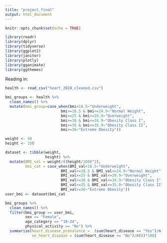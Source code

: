 ```yaml
---
title: "project_final"
output: html_document
---
```


```r
knitr::opts_chunk$set(echo = TRUE)
```

```r
library(readr)
library(dplyr)
library(tidyverse)
library(ggplot2)
library(janitor)
library(plotly)
library(gganimate)
library(ggthemes)
```


Reading in:

```r
health <- read_csv("heart_2020_cleaned.csv")
```

```r
bmi_groups <- health %>% 
  clean_names() %>% 
  mutate(bmi_group=case_when(bmi<18.5~"Underweight",
                         bmi>=18.5 & bmi<=24.9~"Normal Weight",
                         bmi>=25 & bmi<=29.9~"Overweight",
                         bmi>=30 & bmi<=34.9~"Obesity Class I",
                         bmi>=35 & bmi<=35.9~"Obesity Class II",
                         bmi>=36~"Extreme Obesity"))

```

```r
weight <- 50
height <- 150

dataset <- tibble(weight,
                  height) %>% 
  mutate(BMI_val = weight/((height/100)^2),
         bmi_cat = case_when(BMI_val<18.5~"Underweight",
                         BMI_val>=18.5 & BMI_val<=24.9~"Normal Weight",
                         BMI_val>=25 & BMI_val<=29.9~"Overweight",
                         BMI_val>=30 & BMI_val<=34.9~"Obesity Class I",
                         BMI_val>=35 & BMI_val<=35.9~"Obesity Class II",
                         BMI_val>=36~"Extreme Obesity")) 
user_bmi <- dataset$bmi_cat

bmi_groups %>% 
  clean_names() %>% 
  filter(bmi_group == user_bmi,
         sex == "Female",
         age_category == "18-24",
         physical_activity == "No") %>% 
  summarize(heart_disease_prevalence =  (sum(heart_disease == "Yes")/n())*100,
            no_heart_disease = (sum(heart_disease == "No")/n())*100)
```

